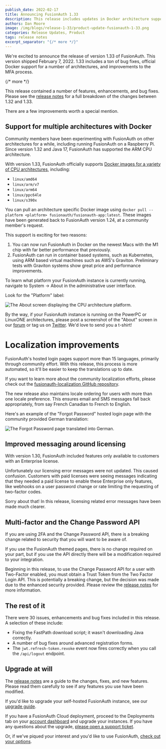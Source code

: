 ```yaml
---
publish_date: 2022-02-17 
title: Announcing FusionAuth 1.33
description: This release includes updates in Docker architecture support, improved localization and more.
authors: Dan Moore
image: /img/blogs/release-1-33/product-update-fusionauth-1-33.png
categories: Release Updates, Product
tags: release notes
excerpt_separator: "{/* more */}"
---
```


We're excited to announce the release of version 1.33 of FusionAuth. This version shipped February 7, 2022. 1.33 includes a ton of bug fixes, official Docker support for a number of architectures, and improvements to the MFA process.

{/* more */}

This release contained a number of features, enhancements, and bug fixes. Please see the [release notes](/docs/release-notes/#version-1-33-0) for a full breakdown of the changes between 1.32 and 1.33. 

There are a few improvements worth a special mention.

## Support for multiple architectures with Docker

Community members have been experimenting with FusionAuth on other architectures for a while, including running FusionAuth on a Raspberry Pi. Since version 1.32 and Java 17, FusionAuth has supported the ARM CPU architecture. 

With version 1.33, FusionAuth officially supports [Docker images for a variety of CPU architectures](https://hub.docker.com/r/fusionauth/fusionauth-app/tags), including:

* `linux/amd64`
* `linux/arm/v7`
* `linux/arm64`
* `linux/ppc64le`
* `linux/s390x`

You can pull an architecture specific Docker image using `docker pull --platform <platform> fusionauth/fusionauth-app:latest`. These images have been generated back to FusionAuth version 1.24, at a community member's request.

This support is exciting for two reasons:

1. You can now run FusionAuth in Docker on the newest Macs with the M1 chip with far better performance that previously.
2. FusionAuth can run in container based systems, such as Kubernetes, using ARM based virtual machines such as AWS's Graviton. Preliminary tests with Graviton systems show great price and performance improvements.

To learn what platform your FusionAuth instance is currently running, navigate to <Breadcrumb>System -> About</Breadcrumb> in the administrative user interface.

Look for the "Platform" label:

![The About screen displaying the CPU architecture platform.](/img/blogs/release-1-33/about-screen.png)

By the way, if your FusionAuth instance is running on the PowerPC or LinuxONE architectures, please post a screenshot of the "About" screen in our [forum](/community/forum/) or tag us on [Twitter](https://twitter.com/fusionauth). We'd love to send you a t-shirt!

# Localization improvements

FusionAuth's hosted login pages support more than 15 languages, primarily through community effort. With this release, this process is more automated, so it'll be easier to keep the translations up to date.

If you want to learn more about the community localization efforts, please check out the [fusionauth-localization GitHub repository](https://github.com/FusionAuth/fusionauth-localization).

The new release also maintains locale ordering for users with more than one locale preference. This ensures email and SMS messages fall back appropriately, from say French Canadian to French to English.

Here's an example of the "Forgot Password" hosted login page with the community provided German translation:

![The Forgot Password page translated into German.](/img/blogs/release-1-33/forgot-password.png)

## Improved messaging around licensing

With version 1.30, FusionAuth included features only available to customers with an Enterprise license.

Unfortunately our licensing error messages were not updated. This caused confusion. Customers with paid licenses were seeing messages indicating that they needed a paid license to enable these Enterprise only features, like webhooks on a user password change or rate limiting the requesting of two-factor codes.

Sorry about that! In this release, licensing related error messages have been made much clearer.

## Multi-factor and the Change Password API

If you are using 2FA and the Change Password API, there is a breaking change related to security that you will want to be aware of. 

If you use the FusionAuth themed pages, there is no change required on your part, but if you use the API directly there will be a modification required to your integration.

Beginning in this release, to use the Change Password API for a user with Two-Factor enabled, you must obtain a Trust Token from the Two Factor Login API. This is potentially a breaking change, but the decision was made due to the enhanced security provided. Please review the [release notes](/docs/release-notes/#version-1-33-0) for more information.

## The rest of it

There were 30 issues, enhancements and bug fixes included in this release. A selection of these include:

* Fixing the FastPath download script; it wasn't downloading Java correctly.
* A number of bug fixes around advanced registration forms.
* The `jwt.refresh-token.revoke` event now fires correctly when you call the `/api/logout` endpoint.

## Upgrade at will

The [release notes](/docs/release-notes/#version-1-33-0) are a guide to the changes, fixes, and new features. Please read them carefully to see if any features you use have been modified.

If you'd like to upgrade your self-hosted FusionAuth instance, see our [upgrade guide](/docs/operate/deploy/upgrade). 

If you have a FusionAuth Cloud deployment, proceed to the <Breadcrumb>Deployments</Breadcrumb> tab on your [account dashboard](https://account.fusionauth.io/account/deployment/) and upgrade your instances. If you have any questions about the upgrade, [please open a support ticket](https://account.fusionauth.io/account/support/).

Or, if we've piqued your interest and you'd like to use FusionAuth, [check out your options](/pricing).
